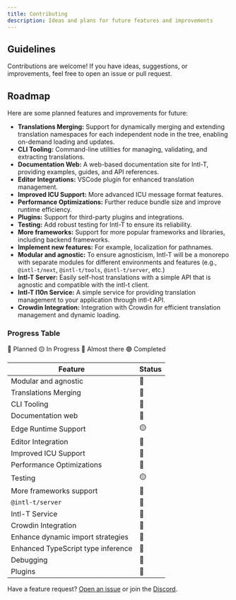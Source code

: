 ```yaml
---
title: Contributing
description: Ideas and plans for future features and improvements
---
```


## Guidelines

Contributions are welcome! If you have ideas, suggestions, or improvements, feel free to open an issue or pull request.

## Roadmap

Here are some planned features and improvements for future:

- **Translations Merging:** Support for dynamically merging and extending translation namespaces for each independent node in the tree, enabling on-demand loading and updates.
- **CLI Tooling:** Command-line utilities for managing, validating, and extracting translations.
- **Documentation Web:** A web-based documentation site for Intl-T, providing examples, guides, and API references.
- **Editor Integrations:** VSCode plugin for enhanced translation management.
- **Improved ICU Support:** More advanced ICU message format features.
- **Performance Optimizations:** Further reduce bundle size and improve runtime efficiency.
- **Plugins:** Support for third-party plugins and integrations.
- **Testing:** Add robust testing for Intl-T to ensure its reliability.
- **More frameworks:** Support for more popular frameworks and libraries, including backend frameworks.
- **Implement new features:** For example, localization for pathnames.
- **Modular and agnostic:** To ensure agnosticism, Intl-T will be a monorepo with separate modules for different environments and features (e.g., `@intl-t/next`, `@intl-t/tools`, `@intl-t/server`, etc.)
- **Intl-T Server:** Easily self-host translations with a simple API that is agnostic and compatible with the intl-t client.
- **Intl-T l10n Service:** A simple service for providing translation management to your application through intl-t API.
- **Crowdin Integration:** Integration with Crowdin for efficient translation management and dynamic loading.

### Progress Table

🔴 Planned
🟡 In Progress
🔵 Almost there
🟢 Completed

| Feature                            | Status |
| ---------------------------------- | ------ |
| Modular and agnostic               | 🔵     |
| Translations Merging               | 🔴     |
| CLI Tooling                        | 🔴     |
| Documentation web                  | 🔵     |
| Edge Runtime Support               | 🟡     |
| Editor Integration                 | 🔴     |
| Improved ICU Support               | 🔴     |
| Performance Optimizations          | 🔴     |
| Testing                            | 🟡     |
| More frameworks support            | 🔴     |
| `@intl-t/server`                   | 🔴     |
| Intl-T Service                     | 🔴     |
| Crowdin Integration                | 🔴     |
| Enhance dynamic import strategies  | 🔴     |
| Enhanced TypeScript type inference | 🔴     |
| Debugging                          | 🔴     |
| Plugins                            | 🔴     |

Have a feature request? [Open an issue](https://github.com/nivandres/intl-t/issues) or join the [Discord](https://discord.gg/5EbCXKpdyw).

